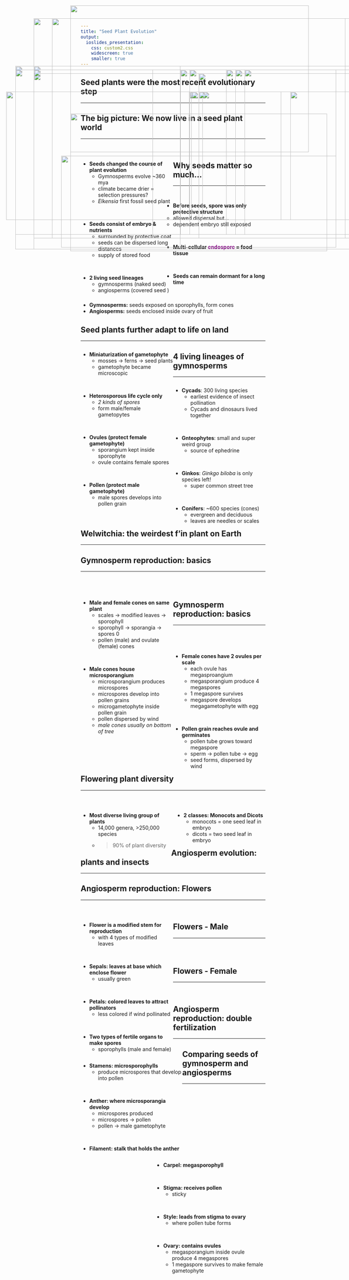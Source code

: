 ```yaml
---
title: "Seed Plant Evolution"
output: 
  ioslides_presentation:
    css: custom2.css
    widescreen: true
    smaller: true
---
```


## Seed plants were the most recent evolutionary step
<hr>

<IMG STYLE="position:absolute; TOP:180px; LEFT:50px; WIDTH:450px; HEIGHT:500px" SRC="images/phylo.jpg">

<IMG STYLE="position:absolute; TOP:200px; LEFT:550px; WIDTH:450px; HEIGHT:450px" SRC="images/fossil.jpg">

## The big picture: We now live in a seed plant world
<hr>
<br/>

<div style="float: left; width: 50%;">

* **Seeds changed the course of plant evolution**
    + Gymnosperms evolve ~360 mya
    + climate became drier = selection pressures?
    + *Elkensia* first fossil seed plant
    
<br/>

* **Seeds consist of embryo & nutrients**
    + surrounded by protective coat
    + seeds can be dispersed long distances
    + supply of stored food

<br/>

* **2 living seed lineages**
    + gymnosperms (naked seed)
    + angiosperms (covered seed )
    
</div>

<IMG STYLE="position:absolute; TOP:250px; LEFT:525px; WIDTH:250px; HEIGHT:350px" SRC="images/elkplant.jpg">

<IMG STYLE="position:absolute; TOP:250px; LEFT:800px; WIDTH:250px; HEIGHT:350px" SRC="images/elkplant2.jpg">

## Why seeds matter so much...
<hr>
<br/>

* **Before seeds, spore was only protective structure** 
    + allowed dispersal but...
    + dependent embryo still exposed

<br/>

* **Multi-cellular <span style="color:purple">endospore</span> = food tissue**

<br/>

* **Seeds can remain dormant for a long time**

<br/>

* **Gymnosperms:** seeds exposed on sporophylls, form cones
* **Angiosperms:** seeds enclosed inside ovary of fruit

<IMG STYLE="position:absolute; TOP:190px; LEFT:675px; WIDTH:250px; HEIGHT:450px" SRC="images/cones.jpg">

## Seed plants further adapt to life on land
<hr>

<div style="float: left; width: 50%;">

* **Miniaturization of gametophyte**
    + mosses &rarr; ferns &rarr; seed plants
    + gametophyte became microscopic

<br/>

* **Heterosporous life cycle only**
    + *2 kinds of spores*
    + form male/female gametopytes

<br/>

* **Ovules (protect female gametophyte)**
    + sporangium kept inside sporophyte
    + ovule contains female spores
    
<br/>

* **Pollen (protect male gametophyte)**
    + male spores develops into pollen grain

    
</div>

<IMG STYLE="position:absolute; TOP:190px; LEFT:650px; WIDTH:400px; HEIGHT:450px" SRC="images/ovules.jpg">

##

<IMG STYLE="position:absolute; TOP:15px; LEFT:200px; WIDTH:650px; HEIGHT:400px" SRC="images/homo_hetero.jpg">

<IMG STYLE="position:absolute; TOP:425px; LEFT:175px; WIDTH:750px; HEIGHT:250px" SRC="images/hetero.jpg">

<!-- ## Evolution of gamtetophyte-sporophyte relationship -->
<!-- <hr> -->

<!-- <IMG STYLE="position:absolute; TOP:190px; LEFT:150px; WIDTH:750px; HEIGHT:450px" SRC="images/gamspor.jpg"> -->

##

<IMG STYLE="position:absolute; TOP:50px; LEFT:100px; WIDTH:900px; HEIGHT:600px" SRC="images/gamspor2.jpg">

<!-- ## Gymnosperms take over -->
<!-- <hr> -->
<!-- <br/> -->
<!-- <br/> -->

<!-- <IMG STYLE="position:absolute; TOP:200px; LEFT:5px; WIDTH:600px; HEIGHT:450px" SRC="images/earlyseedplants.jpg"> -->

<!-- <div style="float: right; width: 38%;"> -->

<!-- * **Seed plant ancestors extinct** -->
<!--     + oldest fossils in Carboniferous -->

<!-- <br/> -->

<!-- * **~300-250 mya climate become drier** -->
<!--     + Carboniferous &rarr; Permian -->
<!--     + gymnosperms replaced lycophytes -->

<!-- <br/> -->


<!-- * **Gymnosperms with thin needles thrived till ~ 60 mya** -->
<!--     + earliest evidence of insect pollination with gymnosperms -->

<!-- </div> -->

## 4 living lineages of gymnosperms
<hr>

<div style="float: left; width: 50%;">

* **Cycads**: 300 living species
    + earliest evidence of insect pollination
    + Cycads and dinosaurs lived together

<br/>

* **Gnteophytes**: small and super weird group
    + source of ephedrine

<br/>

* **Ginkos**: *Ginkgo biloba* is only species left!
    + super common street tree
    
<br/>

* **Conifers**: ~600 species (cones)
    + evergreen and deciduous
    + leaves are needles or scales

</div>

<IMG STYLE="position:absolute; TOP:190px; LEFT:525px; WIDTH:500px; HEIGHT:450px" SRC="images/gymnos.jpg">

## Welwitchia: the weirdest f'in plant on Earth
<hr>

<IMG STYLE="position:absolute; TOP:180px; LEFT:100px; WIDTH:900px; HEIGHT:500px" SRC="images/welwitschia.jpg">

## Gymnosperm reproduction: basics
<hr>
<br/>
<br/>

<div style="float: left; width: 50%;">

* **Male and female cones on same plant**
    + scales &rarr; modified leaves &rarr; sporophyll
    + sporophyll &rarr; sporangia &rarr; spores 0
    + pollen (male) and ovulate (female) cones

<br/>

* **Male cones house microsporangium**
    + microsporangium produces microspores
    + microspores develop into pollen grains
    + microgametophyte inside pollen grain
    + pollen dispersed by wind
    + *male cones usually on bottom of tree*

</div>

<IMG STYLE="position:absolute; TOP:250px; LEFT:560px; WIDTH:500px; HEIGHT:350px" SRC="images/malecone.png">


## Gymnosperm reproduction: basics
<hr>
<br/>
<br/>

<div style="float: left; width: 48%;">

* **Female cones have 2 ovules per scale**
    + each ovule has megasproangium
    + megasporangium produce 4 megaspores
    + 1 megaspore survives
    + megaspore develops megagametophyte with egg

<br/>

* **Pollen grain reaches ovule and germinates**
    + pollen tube grows toward megaspore
    + sperm &rarr; pollen tube &rarr; egg
    + seed forms, dispersed by wind

</div>

<IMG STYLE="position:absolute; TOP:250px; LEFT:530px; WIDTH:550px; HEIGHT:350px" SRC="images/femalecone.jpg">

##

<IMG STYLE="position:absolute; TOP:50px; LEFT:150px; WIDTH:800px; HEIGHT:600px" SRC="images/pinelife.jpg">

##

<IMG STYLE="position:absolute; TOP:50px; LEFT:150px; WIDTH:800px; HEIGHT:600px" SRC="images/pinesex2.jpg">

<!-- ## Gymnosperms seeds -->
<!-- <hr> -->

<!-- <IMG STYLE="position:absolute; TOP:200px; LEFT:150px; WIDTH:800px; HEIGHT:400px" SRC="images/pinesex.jpg"> -->

## Flowering plant diversity
<hr>
<br/>

<div style="float: left; width: 49%;">

* **Most diverse living group of plants**
    + 14,000 genera, >250,000 species
    + >90% of plant diversity

</div>

<div style="float: right; width: 49%;">

* **2 classes: Monocots and Dicots**
    + monocots = one seed leaf in embryo
    + dicots = two seed leaf in embryo

</div>

<IMG STYLE="position:absolute; TOP:310px; LEFT:200px; WIDTH:700px; HEIGHT:375px" SRC="images/angios.jpg">

## Angiosperm evolution: plants and insects
<hr>

<IMG STYLE="position:absolute; TOP:250px; LEFT:25px; WIDTH:500px; HEIGHT:350px" SRC="images/butterfly.jpg">

<IMG STYLE="position:absolute; TOP:250px; LEFT:550px; WIDTH:500px; HEIGHT:350px" SRC="images/ants.jpg">

## Angiosperm reproduction: Flowers
<hr>
<br/>

<div style="float: left; width: 50%;">

* **Flower is a modified stem for reproduction**
    + with 4 types of modified leaves

<br/>

* **Sepals: leaves at base which enclose flower**
    + usually green

<br/>

* **Petals: colored leaves to attract pollinators**
    + less colored if wind pollinated
    
<br/>

* **Two types of fertile organs to make spores**
    + sporophylls (male and female)
    
</div>

<IMG STYLE="position:absolute; TOP:190px; LEFT:500px; WIDTH:600px; HEIGHT:450px" SRC="images/flower.jpg">

## Flowers - Male
<hr>
<br/>
<br/>

<div style="float: left; width: 55%;">

* **Stamens: microsporophylls**
    + produce microspores that develop into pollen
    
<br/>    

* **Anther: where microsporangia develop**
    + microspores produced
    + microspores &rarr; pollen
    + pollen &rarr; male gametophyte

<br/>
    
* **Filament: stalk that holds the anther**

</div>

<IMG STYLE="position:absolute; TOP:190px; LEFT:625px; WIDTH:375px; HEIGHT:450px" SRC="images/flower4.jpg">

## Flowers - Female
<hr>
<br/>

<IMG STYLE="position:absolute; TOP:190px; LEFT:50px; WIDTH:375px; HEIGHT:450px" SRC="images/flower4.jpg">


<div style="float: right; width: 60%;">

* **Carpel: megasporophyll**

<br/>

* **Stigma: receives pollen**
    + sticky

<br/>

* **Style: leads from stigma to ovary**
    + where pollen tube forms
    
<br/>

* **Ovary: contains ovules**
    + megasporangium inside ovule produce 4 megaspores
    + 1 megaspore survives to make female gametophyte

</div>

## Angiosperm reproduction: double fertilization
<hr>

<IMG STYLE="position:absolute; TOP:200px; LEFT:100px; WIDTH:900px; HEIGHT:450px" SRC="images/doublefert.png">

<!-- ## -->

<!-- <IMG STYLE="position:absolute; TOP:50px; LEFT:50px; WIDTH:900px; HEIGHT:600px" SRC="images/angiolife.jpg"> -->

## Comparing seeds of gymnosperm and angiosperms
<hr>

<IMG STYLE="position:absolute; TOP:190px; LEFT:100px; WIDTH:900px; HEIGHT:450px" SRC="images/seedsex.jpg">

